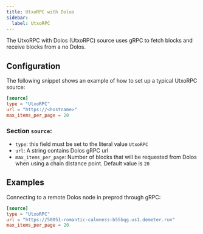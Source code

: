 ```yaml
---
title: UtxoRPC with Dolos
sidebar:
  label: UtxoRPC
---
```


The UtxoRPC with Dolos (UtxoRPC) source uses gRPC to fetch blocks and receive blocks from a no Dolos.

## Configuration

The following snippet shows an example of how to set up a typical UtxoRPC source:

```toml
[source]
type = "UtxoRPC"
url = "https://<hostname>"
max_items_per_page = 20
```

### Section `source`:

- `type`: this field must be set to the literal value `UtxoRPC`
- `url`: A string contains Dolos gRPC url
- `max_items_per_page`: Number of blocks that will be requested from Dolos when using a chain distance point. Default value is `20`

## Examples

Connecting to a remote Dolos node in preprod through gRPC:

```toml
[source]
type = "UtxoRPC"
url = "https://50051-romantic-calmness-b55bqg.us1.demeter.run"
max_items_per_page = 20
```
